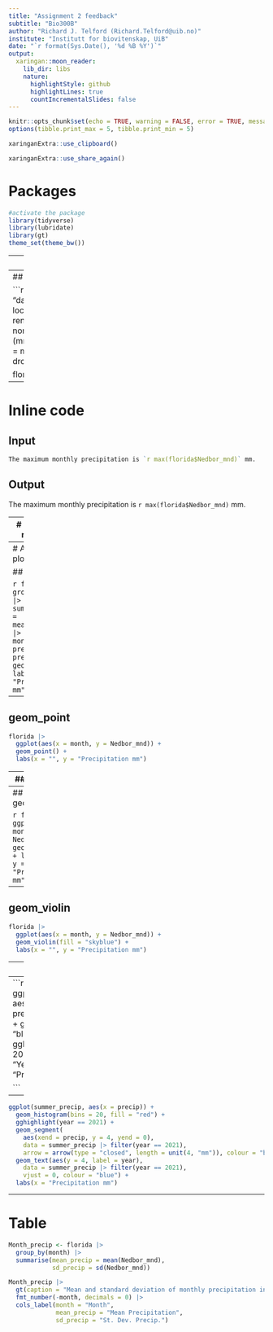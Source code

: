 ```yaml
---
title: "Assignment 2 feedback"
subtitle: "Bio300B"
author: "Richard J. Telford (Richard.Telford@uib.no)"
institute: "Institutt for biovitenskap, UiB"
date: "`r format(Sys.Date(), '%d %B %Y')`"
output:
  xaringan::moon_reader:
    lib_dir: libs
    nature:
      highlightStyle: github
      highlightLines: true
      countIncrementalSlides: false
---
```



```r
knitr::opts_chunk$set(echo = TRUE, warning = FALSE, error = TRUE, message = FALSE, fig.height = 4, fig.width = 5)
options(tibble.print_max = 5, tibble.print_min = 5)
```
```r
xaringanExtra::use_clipboard()
```

```r
xaringanExtra::use_share_again()
```


# Packages

```r
#activate the package
library(tidyverse)
library(lubridate)
library(gt)
theme_set(theme_bw())
```

---
# Loading data

## fix with read_delim

```r
florida <- read_delim(file = "data/Florida-precip.csv", 
                      delim = ";",
                      locale = locale(decimal_mark = ","),
                      col_names = c("name", "station", "date", "precip"),
                      skip = 1, 
                      col_types = cols(date = col_date("%m.%Y"))) |> 
  drop_na(date)

florida
```

---
## import then fix

```r
florida <- read_delim(file = "data/Florida-precip.csv", 
                      delim = ";",
                      locale = locale(decimal_mark = ",")) |> 
  rename(Tid_norsk_normaltid="Tid(norsk normaltid)", Nedbor_mnd = "Nedbør (mnd)") |> 
  mutate(Tid_norsk_normaltid = my(Tid_norsk_normaltid)) |> 
  drop_na(Tid_norsk_normaltid)

florida
```

---
# Inline code

## Input

```r
The maximum monthly precipitation is `r max(florida$Nedbor_mnd)` mm.
```


## Output

The maximum monthly precipitation is `r max(florida$Nedbor_mnd)` mm.



---
# Extracting the month & year

```r
florida <- florida |> 
  mutate(
    month = month(Tid_norsk_normaltid, label = TRUE), 
    year = year(Tid_norsk_normaltid))
florida
```

---
# Annual cycle plot

## geom_col

```r
florida |> 
  group_by(month) |> 
  summarise(precip = mean(Nedbor_mnd)) |> 
  ggplot(aes(x = month, y = precip, fill = precip)) +
  geom_col() +
  labs(x = "", y = "Precipitation mm")
```

---
## geom_point


```r
florida |> 
  ggplot(aes(x = month, y = Nedbor_mnd)) +
  geom_point() +
  labs(x = "", y = "Precipitation mm")
```

---
## geom_line


```r
florida |> 
  ggplot(aes(x = month, y = Nedbor_mnd, colour = year, group = year)) +
  geom_line() +
  scale_colour_viridis_c() +
  labs(x = "", y = "Precipitation mm")
```

---
## geom_boxplot


```r
florida |> 
  ggplot(aes(x = month, y = Nedbor_mnd)) +
  geom_boxplot() +
  labs(x = "", y = "Precipitation mm")
```
---
## geom_violin


```r
florida |> 
  ggplot(aes(x = month, y = Nedbor_mnd)) +
  geom_violin(fill = "skyblue") +
  labs(x = "", y = "Precipitation mm")
```

---
# Second plot

Sum summer precipitation

```r
library(gghighlight)
summer_precip <- florida |> 
  filter(month %in% c("May", "Jun", "Jul", "Aug")) |> 
  group_by(year) |> 
  summarise(precip = sum(Nedbor_mnd))
```

---
```r
ggplot(summer_precip, aes(x = year, y = precip)) +
  geom_line() +
  geom_point(colour = "blue") +
  gghighlight(year == 2021, ) +
  labs(x = "Year", y = "Precipitation mm")

```


---
```r
ggplot(summer_precip, aes(x = precip)) +
  geom_histogram(bins = 20, fill = "red") +
  gghighlight(year == 2021) +
  geom_segment(
    aes(xend = precip, y = 4, yend = 0), 
    data = summer_precip |> filter(year == 2021),
    arrow = arrow(type = "closed", length = unit(4, "mm")), colour = "blue") +
  geom_text(aes(y = 4, label = year), 
    data = summer_precip |> filter(year == 2021),
    vjust = 0, colour = "blue") +
  labs(x = "Precipitation mm")

```

---
# Table

```r
Month_precip <- florida |>
  group_by(month) |>
  summarise(mean_precip = mean(Nedbor_mnd), 
            sd_precip = sd(Nedbor_mnd)) 

Month_precip |>
  gt(caption = "Mean and standard deviation of monthly precipitation in Florida, Bergen") |>
  fmt_number(-month, decimals = 0) |> 
  cols_label(month = "Month",
             mean_precip = "Mean Precipitation",
             sd_precip = "St. Dev. Precip.")
```

